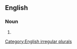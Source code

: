 ==English==

===Noun===
{{head|en|noun form}}

# {{plural of|en|ratio decidendi}}

[[Category:English irregular plurals]]